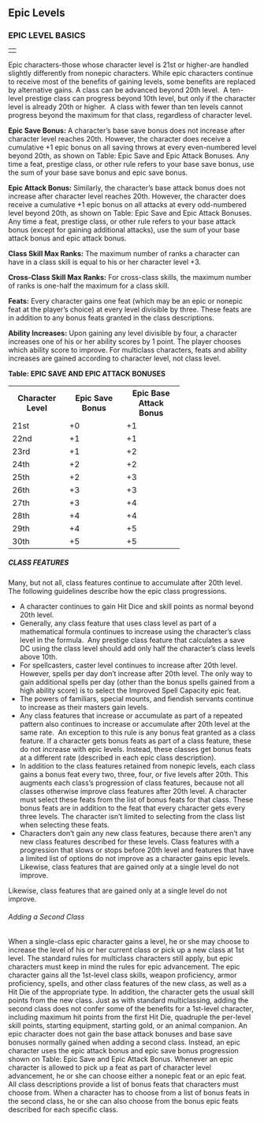 
<a id="epic-levels"></a><h2>Epic Levels</h2>
<a id="epic-level-basics"></a><h3>EPIC LEVEL BASICS</h3>
<table border="0" cellpadding="0" cellspacing="0" style="width: 100%">
<tbody>
<tr>
<td class="line"> </td>
</tr>
</tbody>
</table>
Epic characters-those whose character level is 21st or higher-are
handled slightly differently from nonepic characters. While epic
characters continue to receive most of the benefits of gaining levels,
some benefits are replaced by alternative gains. A class can be
advanced beyond 20th level.&nbsp; A ten-level prestige class can
progress beyond 10th level, but only if the character level is already
20th or higher.&nbsp; A class with fewer than ten levels cannot
progress beyond the maximum for that class, regardless of character
level.



<a id="epic-save-bonus"></a><span style="font-weight: bold;">Epic Save Bonus:</span> A
character&#8217;s base save bonus does not increase after character level
reaches 20th. However, the character does receive a cumulative +1 epic
bonus on all saving throws at every even-numbered level beyond 20th, as
shown on Table: Epic Save and Epic Attack Bonuses. Any time a feat,
prestige class, or other rule refers to your base save bonus, use the
sum of your base save bonus and epic save bonus.



<a id="epic-attack-bonus"></a><span style="font-weight: bold;">Epic Attack Bonus:</span>
Similarly, the character&#8217;s base attack bonus does not increase after
character level reaches 20th. However, the character does receive a
cumulative +1 epic bonus on all attacks at every odd-numbered level
beyond 20th, as shown on Table: Epic Save and Epic Attack Bonuses. Any
time a feat, prestige class, or other rule refers to your base attack
bonus (except for gaining additional attacks), use the sum of your base attack bonus and epic attack bonus.



<a id="class-skill-max-ranks"></a><span style="font-weight: bold;">Class Skill Max Ranks:</span>
The maximum number of ranks a character can have in a class skill is
equal to his or her character level +3. 



<a id="cross-class-skill-max-ranks"></a><span style="font-weight: bold;">Cross-Class Skill Max Ranks:</span>
For cross-class skills, the maximum number of ranks is one-half the
maximum for a class skill. 

<a id="feats"></a><b>Feats:</b> Every character gains one feat (which may be an epic or nonepic
feat at the player&#8217;s choice) at every level divisible by three. These
feats are in addition to any bonus feats granted in the class
descriptions. 

<a id="ability-increase"></a><b>Ability Increases:</b> Upon gaining any level divisible by four, a
character increases one of his or her ability scores by 1 point. The
player chooses which ability score to improve. For multiclass
characters, feats and ability increases are gained according to
character level, not class level. 



<a id="table-epic-save-and-epic-attack-bonuses"></a><p><b>Table: EPIC SAVE AND EPIC ATTACK BONUSES</b></p>
<table border="0" cellpadding="1" cellspacing="0">
<tbody>
<tr>
<th style="width: 100px">Character
Level</th>
<th style="width: 100px">Epic Save
Bonus</th>
<th style="width: 100px">Epic Base
Attack Bonus</th>
</tr>
<tr class="odd-row">
<td>21st</td>
<td>+0</td>
<td>+1</td>
</tr>
<tr>
<td>22nd</td>
<td>+1</td>
<td>+1</td>
</tr>
<tr class="odd-row">
<td>23rd</td>
<td>+1</td>
<td>+2</td>
</tr>
<tr>
<td>24th</td>
<td>+2</td>
<td>+2</td>
</tr>
<tr class="odd-row">
<td>25th</td>
<td>+2</td>
<td>+3</td>
</tr>
<tr>
<td>26th</td>
<td>+3</td>
<td>+3</td>
</tr>
<tr class="odd-row">
<td>27th</td>
<td>+3</td>
<td>+4</td>
</tr>
<tr>
<td>28th</td>
<td>+4</td>
<td>+4</td>
</tr>
<tr class="odd-row">
<td>29th</td>
<td>+4</td>
<td>+5</td>
</tr>
<tr>
<td class="last-row">30th</td>
<td class="last-row">+5</td>
<td class="last-row">+5</td>
</tr>
</tbody>
</table>
<a id="class-features"></a><h5>CLASS FEATURES</h5>
Many, but not all, class features continue to accumulate after 20th
level. The following guidelines describe how the epic class
progressions. 



<ul>
<li>A character continues to gain Hit Dice and skill points as
normal beyond 20th level.</li>
<li>Generally, any class feature that uses class level as part
of a
mathematical formula continues to increase using the character&#8217;s class
level in the formula.&nbsp; Any prestige class feature that calculates
a
save DC using the class level should add only half the character&#8217;s
class levels above 10th.</li>
<li>For spellcasters, caster level continues to increase after
20th level.
However, spells per day don&#8217;t increase after 20th level. The only way
to gain additional spells per day (other than the bonus spells gained
from a high ability score) is to select the Improved Spell Capacity
epic feat.</li>
<li>The powers of familiars, special mounts, and fiendish
servants continue to increase as their masters gain levels. </li>
<li>Any class features that increase or accumulate as part of a
repeated
pattern also continues to increase or accumulate after 20th level at
the same rate.&nbsp; An exception to this rule is any bonus feat
granted as
a class feature. If a character gets bonus feats as part of a class
feature, these do not increase with epic levels. Instead, these classes
get bonus feats at a different rate (described in each epic class
description).</li>
<li>In addition to the class features retained from nonepic
levels, each
class gains a bonus feat every two, three, four, or five levels after
20th. This augments each class&#8217;s progression of class features, because
not all classes otherwise improve class features after 20th level. A
character must select these feats from the list of bonus feats for that
class. These bonus feats are in addition to the feat that every
character gets every three levels. The character isn&#8217;t limited to
selecting from the class list when selecting these feats.</li>
<li>Characters don&#8217;t gain any new class features, because there
aren&#8217;t any
new class features described for these levels. Class features with a
progression that slows or stops before 20th level and features that
have a limited list of options do not improve as a character gains epic
levels. Likewise, class features that are gained only at a single level
do not improve.</li>
</ul>
<p>Likewise, class features that are gained only at a single
level do not improve.</p>
<a id="adding-a-second-class"></a><h6>Adding a Second Class</h6>
When a single-class epic character gains a level, he or she may choose
to increase the level of his or her current class or pick up a new
class at 1st level. The standard rules for multiclass characters still
apply, but epic characters must keep in mind the rules for epic
advancement. The epic character gains all the 1st-level class skills,
weapon proficiency, armor proficiency, spells, and other class features
of the new class, as well as a Hit Die of the appropriate type. In
addition, the character gets the usual skill points from the new class.
Just as with standard multiclassing, adding the second class does not
confer some of the benefits for a 1st-level character, including
maximum hit points from the first Hit Die, quadruple the per-level
skill points, starting equipment, starting gold, or an animal
companion. An epic character does not gain the base attack bonuses and
base save bonuses normally gained when adding a second class. Instead,
an epic character uses the epic attack bonus and epic save bonus
progression shown on Table: Epic Save and Epic Attack Bonus. Whenever
an epic character is allowed to pick up a feat as part of character
level advancement, he or she can choose either a nonepic feat or an
epic feat. All class descriptions provide a list of bonus feats that
characters must choose from. When a character has to choose from a list
of bonus feats in the second class, he or she can also choose from the
bonus epic feats described for each specific class. 




